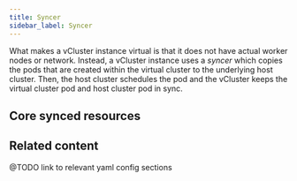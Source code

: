 ```yaml
---
title: Syncer
sidebar_label: Syncer
---
```




What makes a vCluster instance virtual is that it does not have actual worker nodes or network. 
Instead, a vCluster instance uses a _syncer_ which copies the pods that are created within the virtual cluster to the underlying host cluster.
Then, the host cluster schedules the pod and the vCluster keeps the virtual cluster pod and host cluster pod in sync.

## Core synced resources

<CoreSyncedResources/>


## Related content

@TODO link to relevant yaml config sections